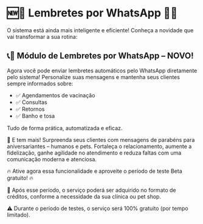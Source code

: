 
# 🆕📢 Lembretes por WhatsApp 📢🆕

O sistema está ainda mais inteligente e eficiente! Conheça a novidade que vai transformar a sua rotina:

## 📞💬 Módulo de Lembretes por WhatsApp – NOVO!

Agora você pode enviar lembretes automáticos pelo WhatsApp diretamente pelo sistema!
Personalize suas mensagens e mantenha seus clientes sempre informados sobre:

- ✅ Agendamentos de vacinação
- ✅ Consultas
- ✅ Retornos
- ✅ Banho e tosa

Tudo de forma prática, automatizada e eficaz.

🎉 E tem mais! Surpreenda seus clientes com mensagens de parabéns para aniversariantes – humanos e pets.
Fortaleça o relacionamento, aumente a fidelização, ganhe agilidade no atendimento e reduza faltas com uma comunicação moderna e atenciosa.

🔥 Ative agora essa funcionalidade e aproveite o período de teste Beta gratuito! 🔥

📲 Após esse período, o serviço poderá ser adquirido no formato de créditos, conforme a necessidade da sua clínica ou pet shop.

⚠️ Durante o período de testes, o serviço será 100% gratuito (por tempo limitado).
